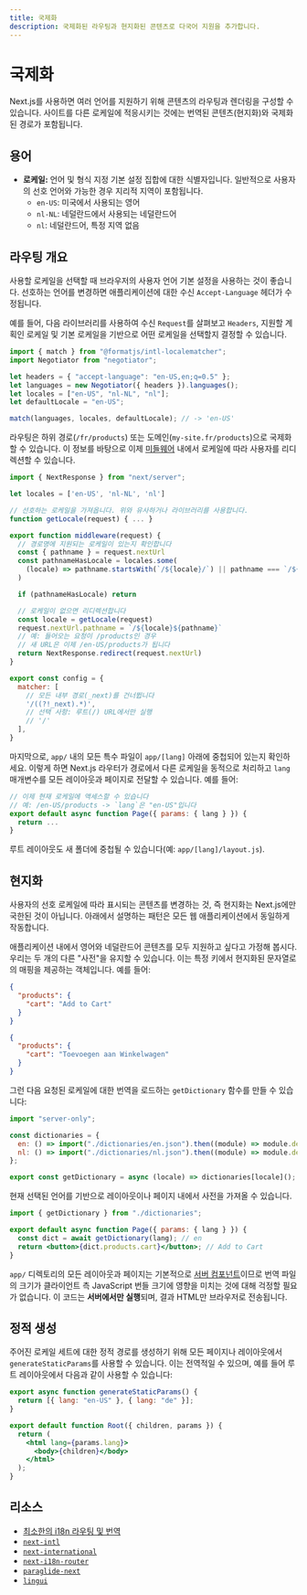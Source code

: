 ```yaml
---
title: 국제화
description: 국제화된 라우팅과 현지화된 콘텐츠로 다국어 지원을 추가합니다.
---
```


# 국제화

Next.js를 사용하면 여러 언어를 지원하기 위해 콘텐츠의 라우팅과 렌더링을 구성할 수 있습니다. 사이트를 다른 로케일에 적응시키는 것에는 번역된 콘텐츠(현지화)와 국제화된 경로가 포함됩니다.

## 용어

- **로케일:** 언어 및 형식 지정 기본 설정 집합에 대한 식별자입니다. 일반적으로 사용자의 선호 언어와 가능한 경우 지리적 지역이 포함됩니다.
  - `en-US`: 미국에서 사용되는 영어
  - `nl-NL`: 네덜란드에서 사용되는 네덜란드어
  - `nl`: 네덜란드어, 특정 지역 없음

## 라우팅 개요

사용할 로케일을 선택할 때 브라우저의 사용자 언어 기본 설정을 사용하는 것이 좋습니다. 선호하는 언어를 변경하면 애플리케이션에 대한 수신 `Accept-Language` 헤더가 수정됩니다.

예를 들어, 다음 라이브러리를 사용하여 수신 `Request`를 살펴보고 `Headers`, 지원할 계획인 로케일 및 기본 로케일을 기반으로 어떤 로케일을 선택할지 결정할 수 있습니다.

```js filename="middleware.js"
import { match } from "@formatjs/intl-localematcher";
import Negotiator from "negotiator";

let headers = { "accept-language": "en-US,en;q=0.5" };
let languages = new Negotiator({ headers }).languages();
let locales = ["en-US", "nl-NL", "nl"];
let defaultLocale = "en-US";

match(languages, locales, defaultLocale); // -> 'en-US'
```

라우팅은 하위 경로(`/fr/products`) 또는 도메인(`my-site.fr/products`)으로 국제화할 수 있습니다. 이 정보를 바탕으로 이제 [미들웨어](/docs/app/building-your-application/routing/middleware) 내에서 로케일에 따라 사용자를 리디렉션할 수 있습니다.

```js filename="middleware.js"
import { NextResponse } from "next/server";

let locales = ['en-US', 'nl-NL', 'nl']

// 선호하는 로케일을 가져옵니다. 위와 유사하거나 라이브러리를 사용합니다.
function getLocale(request) { ... }

export function middleware(request) {
  // 경로명에 지원되는 로케일이 있는지 확인합니다
  const { pathname } = request.nextUrl
  const pathnameHasLocale = locales.some(
    (locale) => pathname.startsWith(`/${locale}/`) || pathname === `/${locale}`
  )

  if (pathnameHasLocale) return

  // 로케일이 없으면 리디렉션합니다
  const locale = getLocale(request)
  request.nextUrl.pathname = `/${locale}${pathname}`
  // 예: 들어오는 요청이 /products인 경우
  // 새 URL은 이제 /en-US/products가 됩니다
  return NextResponse.redirect(request.nextUrl)
}

export const config = {
  matcher: [
    // 모든 내부 경로(_next)를 건너뜁니다
    '/((?!_next).*)',
    // 선택 사항: 루트(/) URL에서만 실행
    // '/'
  ],
}
```

마지막으로, `app/` 내의 모든 특수 파일이 `app/[lang]` 아래에 중첩되어 있는지 확인하세요. 이렇게 하면 Next.js 라우터가 경로에서 다른 로케일을 동적으로 처리하고 `lang` 매개변수를 모든 레이아웃과 페이지로 전달할 수 있습니다. 예를 들어:

```jsx filename="app/[lang]/page.js"
// 이제 현재 로케일에 액세스할 수 있습니다
// 예: /en-US/products -> `lang`은 "en-US"입니다
export default async function Page({ params: { lang } }) {
  return ...
}
```

루트 레이아웃도 새 폴더에 중첩될 수 있습니다(예: `app/[lang]/layout.js`).

## 현지화

사용자의 선호 로케일에 따라 표시되는 콘텐츠를 변경하는 것, 즉 현지화는 Next.js에만 국한된 것이 아닙니다. 아래에서 설명하는 패턴은 모든 웹 애플리케이션에서 동일하게 작동합니다.

애플리케이션 내에서 영어와 네덜란드어 콘텐츠를 모두 지원하고 싶다고 가정해 봅시다. 우리는 두 개의 다른 "사전"을 유지할 수 있습니다. 이는 특정 키에서 현지화된 문자열로의 매핑을 제공하는 객체입니다. 예를 들어:

```json filename="dictionaries/en.json"
{
  "products": {
    "cart": "Add to Cart"
  }
}
```

```json filename="dictionaries/nl.json"
{
  "products": {
    "cart": "Toevoegen aan Winkelwagen"
  }
}
```

그런 다음 요청된 로케일에 대한 번역을 로드하는 `getDictionary` 함수를 만들 수 있습니다:

```jsx filename="app/[lang]/dictionaries.js"
import "server-only";

const dictionaries = {
  en: () => import("./dictionaries/en.json").then((module) => module.default),
  nl: () => import("./dictionaries/nl.json").then((module) => module.default),
};

export const getDictionary = async (locale) => dictionaries[locale]();
```

현재 선택된 언어를 기반으로 레이아웃이나 페이지 내에서 사전을 가져올 수 있습니다.

```jsx filename="app/[lang]/page.js"
import { getDictionary } from "./dictionaries";

export default async function Page({ params: { lang } }) {
  const dict = await getDictionary(lang); // en
  return <button>{dict.products.cart}</button>; // Add to Cart
}
```

`app/` 디렉토리의 모든 레이아웃과 페이지는 기본적으로 [서버 컴포넌트](/docs/app/building-your-application/rendering/server-components)이므로 번역 파일의 크기가 클라이언트 측 JavaScript 번들 크기에 영향을 미치는 것에 대해 걱정할 필요가 없습니다. 이 코드는 **서버에서만 실행**되며, 결과 HTML만 브라우저로 전송됩니다.

## 정적 생성

주어진 로케일 세트에 대한 정적 경로를 생성하기 위해 모든 페이지나 레이아웃에서 `generateStaticParams`를 사용할 수 있습니다. 이는 전역적일 수 있으며, 예를 들어 루트 레이아웃에서 다음과 같이 사용할 수 있습니다:

```jsx filename="app/[lang]/layout.js"
export async function generateStaticParams() {
  return [{ lang: "en-US" }, { lang: "de" }];
}

export default function Root({ children, params }) {
  return (
    <html lang={params.lang}>
      <body>{children}</body>
    </html>
  );
}
```

## 리소스

- [최소한의 i18n 라우팅 및 번역](https://github.com/vercel/next.js/tree/canary/examples/app-dir-i18n-routing)
- [`next-intl`](https://next-intl-docs.vercel.app/docs/next-13)
- [`next-international`](https://github.com/QuiiBz/next-international)
- [`next-i18n-router`](https://github.com/i18nexus/next-i18n-router)
- [`paraglide-next`](https://inlang.com/m/osslbuzt/paraglide-next-i18n)
- [`lingui`](https://lingui.dev)
